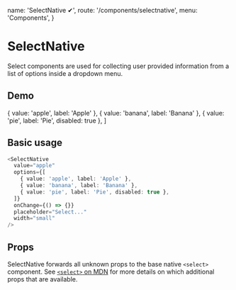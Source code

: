   name: 'SelectNative ✔',
  route: '/components/selectnative',
  menu: 'Components',
}


# SelectNative

Select components are used for collecting user provided information from a
list of options inside a dropdown menu.

## Demo


  { value: 'apple', label: 'Apple' },
  { value: 'banana', label: 'Banana' },
  { value: 'pie', label: 'Pie', disabled: true },
]

<div
  style={{
    padding: '2px',
    display: 'inline-grid',
    gridGap: '10px',
    gridTemplateColumns: 'repeat(auto-fit, minmax(100px, 1fr))',
    width: '100%',
  }}
>
  <SelectNative {...props} options={options} width="small" />
</div>

## Basic usage

```typescript type="live"
<SelectNative
  value="apple"
  options={[
    { value: 'apple', label: 'Apple' },
    { value: 'banana', label: 'Banana' },
    { value: 'pie', label: 'Pie', disabled: true },
  ]}
  onChange={() => {}}
  placeholder="Select..."
  width="small"
/>
```

## Props

SelectNative forwards all unknown props to the base native `<select>` component. See
[`<select>` on MDN](https://developer.mozilla.org/en-US/docs/Web/HTML/Element/select) for more
details on which additional props that are available.

<Props of="SelectNative" />
